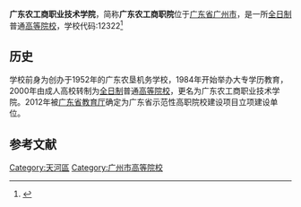 {{Infobox University
| name = 广东农工商职业技术学院
| SealImage = 
| established = 1952年
| type = [[公立大学|公立高等职业院校]]
| President = 
| address = {{CHN}}[[广东省|广东省]][[广州市|广州市]][[天河区|天河区]]粤垦路198号(粤垦路校区)[[广东省|广东省]][[广州市|广州市]][[增城区|增城区]]中新镇风光路393号( 增城校区)
| nickname = 
| telephone = 85233575
| website = http://www.gdaib.edu.cn/
| EnglishName = Guangdong AIB Polytechnic
| district = [[广州市|广州市]]
| grades = 
}}

'''广东农工商职业技术学院'''，简称'''广东农工商职院'''位于[[广东省|广东省]][[广州市|广州市]]，是一所[[全日制|全日制]]普通[[高等院校|高等院校]]，学校代码:12322<ref>{{Cite web|title=广东农工商职业技术学院|url=http://www.gdaib.edu.cn/|author=|date=|format=|publisher=|language=|access-date=2020-07-19|archive-url=https://archive.today/20121127184601/http://www.gdaib.edu.cn/|archive-date=2012-11-27|dead-url=yes}}</ref>

== 历史 ==

学校前身为创办于1952年的广东农垦机务学校，1984年开始举办大专学历教育，2000年由成人高校转制为[[全日制|全日制]]普通[[高等院校|高等院校]]，更名为广东农工商职业技术学院。2012年被[[广东省教育厅|广东省教育厅]]确定为广东省示范性高职院校建设项目立项建设单位。

== 参考文献 ==
<references />

{{School-stub}}
{{广州高等院校}}
{{广东高等院校}}
[[Category:天河區|Category:天河區]]
[[Category:广州市高等院校|Category:广州市高等院校]]